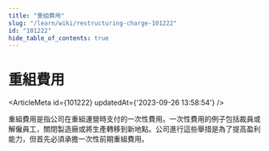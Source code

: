 ```yaml
---
title: "重組費用"
slug: "/learn/wiki/restructuring-charge-101222"
id: "101222"
hide_table_of_contents: true
---
```



# 重組費用

<ArticleMeta id={101222} updatedAt={'2023-09-26 13:58:54'} />
<div className='border-solid border-b border-t-0 my-4 border-[var(--ifm-color-gray-300)]' />

重組費用是指公司在重組運營時支付的一次性費用。一次性費用的例子包括裁員或解僱員工，關閉製造廠或將生產轉移到新地點。公司進行這些舉措是為了提高盈利能力，但首先必須承擔一次性前期重組費用。
